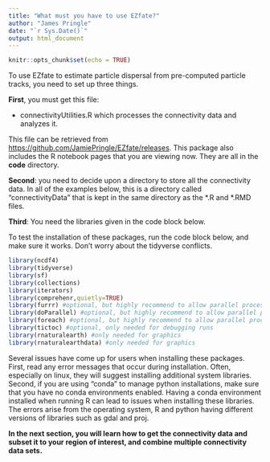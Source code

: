 ```yaml
---
title: "What must you have to use EZfate?"
author: "James Pringle"
date: "`r Sys.Date()`"
output: html_document
---
```


```r
knitr::opts_chunk$set(echo = TRUE)
```

To use EZfate to estimate particle dispersal from pre-computed particle tracks, you need to set up three things.

**First**, you must get this file:

-   connectivityUtilities.R which processes the connectivity data and analyzes it.

This file can be retrieved from <https://github.com/JamiePringle/EZfate/releases>. This package also includes the R notebook pages that you are viewing now. They are all in the **code** directory.

**Second**: you need to decide upon a directory to store all the connectivity data. In all of the examples below, this is a directory called "connectivityData" that is kept in the same directory as the \*.R and \*.RMD files.

**Third**: You need the libraries given in the code block below.

To test the installation of these packages, run the code block below, and make sure it works. Don't worry about the tidyverse conflicts.

```r
library(ncdf4)
library(tidyverse)
library(sf)
library(collections)
library(iterators)
library(comprehenr,quietly=TRUE)
library(furrr) #optional, but highly recommend to allow parallel processing
library(doParallel) #optional, but highly recommend to allow parallel processing
library(foreach) #optional, but highly recommend to allow parallel processing
library(tictoc) #optional, only needed for debugging runs
library(rnaturalearth) #only needed for graphics 
library(rnaturalearthdata) #only needed for graphics


```

Several issues have come up for users when installing these packages. First, read any error messages that occur during installation. Often, especially on linux, they will suggest installing additional system libraries. Second, if you are using "conda" to manage python installations, make sure that you have no conda environments enabled. Having a conda environment installed when running R can lead to issues when installing these libraries. The errors arise from the operating system, R and python having different versions of libraries such as gdal and proj.

**In the next section, you will learn how to get the connectivity data and subset it to your region of interest, and combine multiple connectivity data sets.**

